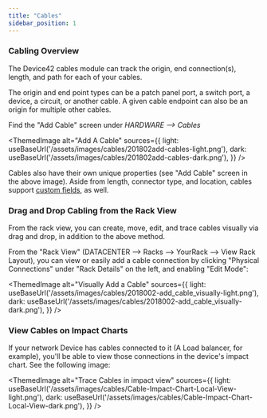 ```yaml
---
title: "Cables"
sidebar_position: 1
---
```



### Cabling Overview

The Device42 cables module can track the origin, end connection(s), length, and path for each of your cables.

The origin and end point types can be a patch panel port, a switch port, a device, a circuit, or another cable. A given cable endpoint can also be an origin for multiple other cables.

Find the "Add Cable" screen under _HARDWARE --> Cables_

<ThemedImage
  alt="Add A Cable"
  sources={{
    light: useBaseUrl('/assets/images/cables/201802add-cables-light.png'),
    dark: useBaseUrl('/assets/images/cables/201802add-cables-dark.png'),
  }}
/>

Cables also have their own unique properties (see "Add Cable" screen in the above image). Aside from length, connector type, and location, cables support [custom fields](../../administration/custom-key-value-pairs-explained.mdx), as well.

### Drag and Drop Cabling from the Rack View

From the rack view, you can create, move, edit, and trace cables visually via drag and drop, in addition to the above method.

From the "Rack View" (DATACENTER --> Racks --> YourRack --> View Rack Layout), you can view or easily add a cable connection by clicking "Physical Connections" under "Rack Details" on the left, and enabling "Edit Mode":

<ThemedImage
  alt="Visually Add a Cable"
  sources={{
    light: useBaseUrl('/assets/images/cables/2018002-add_cable_visually-light.png'),
    dark: useBaseUrl('/assets/images/cables/2018002-add_cable_visually-dark.png'),
  }}
/>

### View Cables on Impact Charts

If your network Device has cables connected to it (A Load balancer, for example), you'll be able to view those connections in the device's impact chart. See the following image:

<ThemedImage
  alt="Trace Cables in impact view"
  sources={{
    light: useBaseUrl('/assets/images/cables/Cable-Impact-Chart-Local-View-light.png'),
    dark: useBaseUrl('/assets/images/cables/Cable-Impact-Chart-Local-View-dark.png'),
  }}
/>

